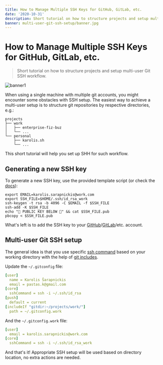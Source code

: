 ```yaml
---
title: How to Manage Multiple SSH Keys for GitHub, GitLab, etc.
date: '2020-10-31'
description: Short tutorial on how to structure projects and setup multi-user Git SSH workflow.
banner: multi-user-git-ssh-setup/banner.jpg
---
```


# How to Manage Multiple SSH Keys for GitHub, GitLab, etc.

> Short tutorial on how to structure projects and setup multi-user Git SSH workflow.

![banner1](./images/banner.jpg 'Michel Didier Joomun@https://unsplash.com/photos/zPo9pPnUNdA')

When using a single machine with multiple git accounts, you might encounter some obstacles with SSH setup. The easiest way to achieve a multi-user setup is to structure git repositories by respective directories, e.g.:

```
projects
├── work
│   ├── enterprise-fiz-buz
│   └── ...
└── personal
    ├── karolis.sh
    └── ...
```

This short tutorial will help you set up SHH for such workflow.

## Generating a new SSH key

To generate a new SSH key, use the provided template script (or check the [docs](https://docs.github.com/en/free-pro-team@latest/github/authenticating-to-github/connecting-to-github-with-ssh)):

```shell
export EMAIL=karolis.sarapnickis@work.com
export SSH_FILE=$HOME/.ssh/id_rsa_work
ssh-keygen -t rsa -b 4096 -C $EMAIL -f $SSH_FILE
ssh-add -K $SSH_FILE
echo "🔽 PUBLIC KEY BELOW 🔽" && cat $SSH_FILE.pub
pbcopy < $SSH_FILE.pub
```

What's left is to add the SSH key to your [GitHub](https://github.com/settings/keys)/[GitLab](https://gitlab.com/-/profile/keys)/etc. account.

## Multi-user Git SSH setup

The general idea is that you use specific [ssh command](https://git-scm.com/docs/git-config.html#Documentation/git-config.txt-coresshCommand) based on your working directory with the help of [git includes](https://git-scm.com/docs/git-config.html#_includes).

Update the `~/.gitconfig` file:

```yaml
[user]
  name = Karolis Šarapnickis
  email = pastas.k@gmail.com
[core]
  sshCommand = ssh -i ~/.ssh/id_rsa
[push]
  default = current
[includeIf "gitdir:~/projects/work/"]
  path = ~/.gitconfig.work
```

And the `~/.gitconfig.work` file:

```yaml
[user]
  email = karolis.sarapnickis@work.com
[core]
  sshCommand = ssh -i ~/.ssh/id_rsa_work
```

And that's it! Appropriate SSH setup will be used based on directory location, no extra actions are needed.
